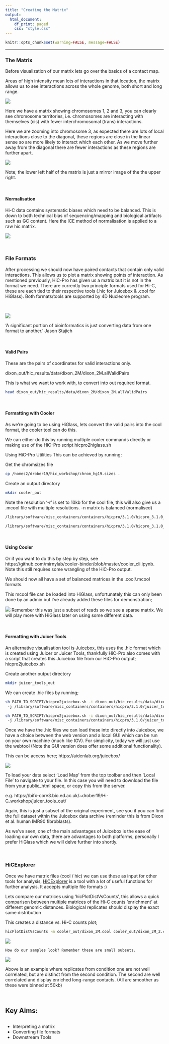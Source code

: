 ```yaml
---
title: "Creating the Matrix"
output: 
  html_document:
    df_print: paged
    css: "style.css"
---
```


<head>
<script src="https://kit.fontawesome.com/ece750edd7.js" crossorigin="anonymous"></script>
</head>

```r
knitr::opts_chunk$set(warning=FALSE, message=FALSE)
```

----

### The Matrix

Before visualization of our matrix lets go over the basics of a contact map.

Areas of high intensity mean lots of interactions in that location, the matrix allows us to see interactions across the whole genome, both short and long range.

![][cis_trans]

Here we have a matrix showing chromosomes 1, 2 and 3, you can clearly see chromosome territories, i.e. chromosomes are interacting with themselves (cis) with fewer interchromosomal (trans) interactions.

Here we are zooming into chromosome 3, as expected there are lots of local interactions close to the diagonal, these regions are close in the linear sense so are more likely to interact which each other. As we move further away from the diagonal there are fewer interactions as these regions are further apart.

![][simple]

Note; the lower left half of the matrix is just a mirror image of the the upper right.

<br>

#### Normalisation
Hi-C data contains systematic biases which need to be balanced. This is down to both technical bias of sequencing/mapping and biological artifacts such as GC content. Here the ICE method of normalisation is applied to a raw hic matrix.

![][norm]

<br>

### File Formats
After processing we should now have paired contacts that contain only valid interactions. This allows us to plot a matrix showing points of interaction. As mentioned previously, HiC-Pro has given us a matrix but it is not in the format we need. There are currently two principle formats used for Hi-C, these are each tied to their respective tools (.hic for Juicebox & .cool for HiGlass). Both formats/tools are supported by 4D Nucleome program.

<br>

![][4dn]

'A significant portion of bioinformatics is just converting data from one format to another.' Jason Stajich

<!--Matrix (triplet sparse format)
Two interacting bins and an interaction frequency.

dixon_out/hic_results/matrix/dixon_2M/raw/20000/dixon_2M_20000.matrix
28 113593 1
41 41 1
41 62970 1

These can be plotted directly, here with HiCPlotter;

#python /usr/local/HiCPlotter-master/HiCPlotter.py -tri 1 -f dixon_out/hic_results/matrix/dixon_2M/iced/1000000/dixon_2M_1000000_iced.matrix -bed dixon_out/hic_results/matrix/dixon_2M/raw/1000000/dixon_2M_1000000_abs.bed -n dixon_2M_ICE_1mb_chr1 -chr chr1 -o hicplotter_out_r1mb -r 1000000
-->

<br>

#### Valid Pairs
These are the pairs of coordinates for valid interactions only.

dixon_out/hic_results/data/dixon_2M/dixon_2M.allValidPairs

This is what we want to work with, to convert into out required format.

```bash
head dixon_out/hic_results/data/dixon_2M/dixon_2M.allValidPairs
```

<br>

#### Formatting with Cooler
As we're going to be using HiGlass, lets convert the valid pairs into the cool format, the cooler tool can do this.

We can either do this by running multiple cooler commands directly or making use of the HiC-Pro script hicpro2higlass.sh

Using HiC-Pro Utilities
This can be achieved by running;

Get the chromsizes file
```bash
cp /homes2/drober19/hic_workshop/chrom_hg19.sizes .
```

Create an output directory
```bash
mkdir cooler_out
```

Note the resolution '-r' is set to 10kb for the cool file, this will also give us a .mcool file with multiple resolutions.
-n matrix is balanced (normalised)

```bash
/library/software/misc_containers/containers/hicpro/3.1.0/hicpro_3.1.0_ubuntu.img hicpro2higlass.sh -i dixon_out/hic_results/data/dixon_2M/dixon_2M.allValidPairs -r 10000 -c chrom_hg19.sizes -p 2 -n -o cooler_out &

/library/software/misc_containers/containers/hicpro/3.1.0/hicpro_3.1.0_ubuntu.img hicpro2higlass.sh -i dixon_out/hic_results/data/dixon_2M_2/dixon_2M_2.allValidPairs -r 10000 -c chrom_hg19.sizes -p 2 -n -o cooler_out &
```

<br>

#### Using Cooler
Or if you want to do this by step by step, see https://github.com/mirnylab/cooler-binder/blob/master/cooler_cli.ipynb. Note this still requires some wrangling of the HiC-Pro output.

We should now all have a set of balanced matrices in the .cool/.mcool formats.

This mcool file can be loaded into HiGlass, unfortunately this can only been done by an admin but I've already added these files for demonstration;

![][dixon_sparse]
Remember this was just a subset of reads so we see a sparse matrix. We will play more with HiGlass later on using some different data.

<!--You can turn this off in HiGlass, by clicking options for a matrix then Configure Series/Transforms/None.

Alternative methods exist, but the differences are opaque; ICE/KR/VC Comparison -->

<br>


#### Formatting with Juicer Tools

An alternative visualisation tool is Juicebox, this uses the .hic format which is created using Juicer or Juicer Tools, thankfully HiC-Pro also comes with a script that creates this Juicebox file from our HiC-Pro output; hicpro2juicebox.sh

Create another output directory
```bash
mkdir juicer_tools_out
```

We can create .hic files by running;
```bash
sh PATH_TO_SCRIPT/hicpro2juicebox.sh -i dixon_out/hic_results/data/dixon_2M/dixon_2M.allValidPairs
 -j /library/software/misc_containers/containers/hicpro/3.1.0/juicer_tools_2.13.06.jar -g hg19 -o juicer_tools_out &

sh PATH_TO_SCRIPT/hicpro2juicebox.sh -i dixon_out/hic_results/data/dixon_2M/dixon_2M.allValidPairs
 -j /library/software/misc_containers/containers/hicpro/3.1.0/juicer_tools_2.13.06.jar -g hg19 -o juicer_tools_out &
```

Once we have the .hic files we can load these into directly into Juicebox, we have a choice between the web version and a local GUI which can be run on your own machine (much like IGV). For simplicity, today we will just use the webtool (Note the GUI version does offer some additional functionality).

This can be access here;
https://aidenlab.org/juicebox/

![][jb_dixon]

To load your data select 'Load Map' from the top toolbar and then 'Local File' to navigate to your file. 
In this case you will need to download the file from your public_html space, or copy this from the server.

e.g. https://bifx-core3.bio.ed.ac.uk/~drober19/Hi-C_workshop/juicer_tools_out/

Again, this is just a subset of the original experiment, see you if you can find the full dataset within the Juicebox data archive (reminder this is from Dixon et al. human IMR90 fibroblasts). 

As we've seen, one of the main advantages of Juicebox is the ease of loading our own data, there are advantages to both platforms, personally I prefer HiGlass which we will delve further into shortly.

<br>

### HiCExplorer

Once we have matrix files (cool / hic) we can use these as input for other tools for analysis, [HiCExplorer](https://hicexplorer.readthedocs.io/en/latest/index.html) is a tool with a lot of useful functions for further analysis. It accepts multiple file formats :)

Lets compare our matrices using 'hicPlotDistVsCounts', this allows a quick comparison between multiple matrices of the Hi-C counts 'enrichment' at different genomic distances. Biological replicates should display the exact same distribution

This creates a distance vs. Hi-C counts plot;
```bash
hicPlotDistVsCounts -m cooler_out/dixon_2M.cool cooler_out/dixon_2M_2.cool -o counts_vs_dist.png 
```

![][counts_vs_dist_10kb_dixon]

    How do our samples look? Remember these are small subsets.

![][counts_vs_dist_example]

Above is an example where replicates from condition one are not well correlated, but are distinct from the second condition. The second are well correlated and display enriched long-range contacts. (All are smoother as these were binned at 50kb)

<br>



<div class="key-points">
<h2><i class="fas fa-thumbtack"></i>Key Aims:</h2>
##
 * Interpreting a matrix
 * Converting file formats
 * Downstream Tools
</div>
<br>


[dixon_sparse]: images/dixon_sparse.png ""
[norm]: images/norm.png ""
[cis_trans]: images/cis_trans.png ""
[simple]: images/simple.png ""
[counts_vs_dist_10kb_dixon]: images/counts_vs_dist_10kb_dixon.png ""
[counts_vs_dist_example]: images/counts_vs_dist_example.png ""
[jb_dixon]: images/jb_dixon.png ""
[4dn]: images/4dn.png ""
[name]: images/file.png ""